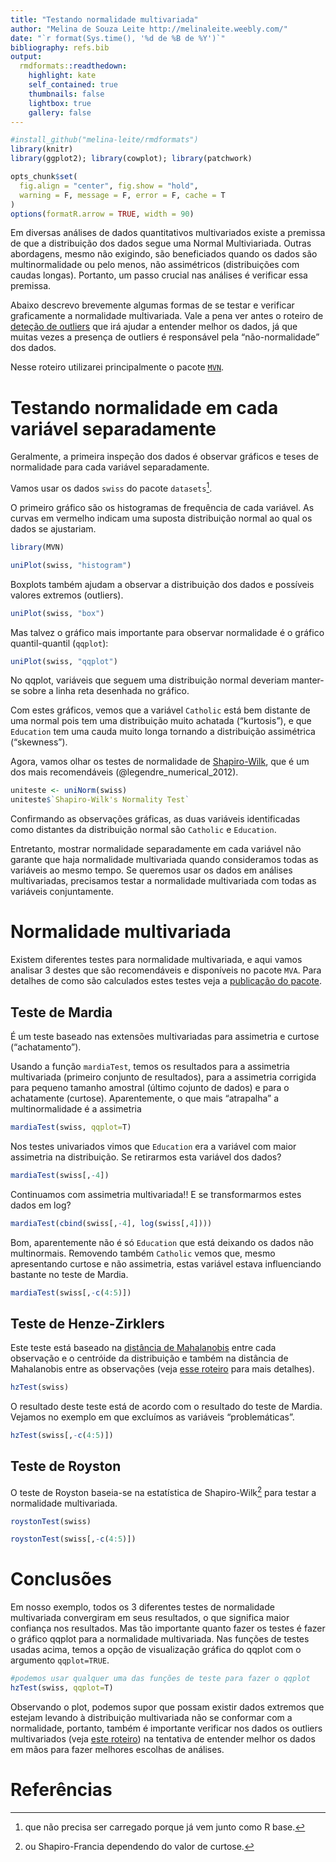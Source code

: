 ```yaml
---
title: "Testando normalidade multivariada"
author: "Melina de Souza Leite http://melinaleite.weebly.com/"
date: "`r format(Sys.time(), '%d de %B de %Y')`"
bibliography: refs.bib
output:
  rmdformats::readthedown:
    highlight: kate
    self_contained: true
    thumbnails: false
    lightbox: true
    gallery: false
---
```


```r
#install_github("melina-leite/rmdformats")
library(knitr)
library(ggplot2); library(cowplot); library(patchwork)

opts_chunk$set(
  fig.align = "center", fig.show = "hold",
  warning = F, message = F, error = F, cache = T
)
options(formatR.arrow = TRUE, width = 90)
```

<!---
AINDA PRECISA COLOCAR O LINK PARA O ROTEIRO DE OUTLIERS:
QUANDO FOR PARA O BLOG, COLOCAR ROTEIRO DO BLOG, QUANDO ESTIVER NO RPUBS, ROTEIRO PARA O RPUBS.
--->


Em diversas análises de dados quantitativos multivariados existe a premissa de que a distribuição dos dados segue uma Normal Multiviariada. Outras abordagens, mesmo não exigindo, são beneficiados quando os dados são  multinormalidade  ou pelo menos, não assimétricos (distribuições com caudas longas). Portanto, um passo crucial nas análises é verificar essa premissa.

Abaixo descrevo brevemente algumas formas de se testar e verificar graficamente a normalidade multivariada. Vale a pena ver antes o roteiro de [deteção de outliers]() que irá ajudar a entender melhor os dados, já que muitas vezes a presença de outliers é responsável pela "não-normalidade" dos dados.

Nesse roteiro utilizarei principalmente o pacote [`MVN`](https://pdfs.semanticscholar.org/5508/25b2681f1cc067c66df6ddbd62c74b441869.pdf?_ga=2.25175998.286279602.1517010562-1528935492.1517010562).

# Testando normalidade em cada variável separadamente

Geralmente, a primeira inspeção dos dados é observar gráficos e teses de normalidade para cada variável separadamente. 

Vamos usar os dados `swiss`  do pacote `datasets`[^1].

[^1]: que não precisa ser carregado porque já vem junto como R base.


O primeiro gráfico são os histogramas de frequência de cada variável. As curvas em vermelho indicam uma suposta distribuição normal ao qual os dados se ajustariam.

```r
library(MVN)

uniPlot(swiss, "histogram")
```

Boxplots também ajudam a observar a distribuição dos dados e possíveis valores extremos (outliers).
```r
uniPlot(swiss, "box")
```

Mas talvez o gráfico mais importante para observar normalidade é o gráfico quantil-quantil (`qqplot`):

```r
uniPlot(swiss, "qqplot")
```


No qqplot, variáveis que seguem uma distribuição normal deveriam manter-se sobre a linha reta desenhada no gráfico. 

Com estes gráficos, vemos que a variável `Catholic` está bem distante de uma normal pois tem uma distribuição muito achatada ("kurtosis"), e que `Education` tem uma cauda muito longa tornando a distribuição assimétrica ("skewness").

Agora, vamos olhar os testes de normalidade de [Shapiro-Wilk](https://en.wikipedia.org/wiki/Shapiro%E2%80%93Wilk_test), que é um dos mais recomendáveis (@legendre_numerical_2012).
```r
uniteste <- uniNorm(swiss)
uniteste$`Shapiro-Wilk's Normality Test`
```

Confirmando as observações gráficas, as duas variáveis identificadas como distantes da distribuição normal são `Catholic` e `Education`. 

Entretanto, mostrar normalidade separadamente em cada variável não garante que haja normalidade multivariada quando consideramos todas as variáveis ao mesmo tempo. Se queremos usar os dados em análises multivariadas, precisamos testar a normalidade multivariada com todas as variáveis conjuntamente.

# Normalidade multivariada

Existem diferentes testes para normalidade multivariada, e aqui vamos analisar 3 destes que são recomendáveis e disponíveis no pacote `MVA`. Para detalhes de como são calculados estes testes veja a [publicação do pacote](https://pdfs.semanticscholar.org/5508/25b2681f1cc067c66df6ddbd62c74b441869.pdf?_ga=2.25175998.286279602.1517010562-1528935492.1517010562).


## Teste de Mardia

É um teste baseado nas extensões multivariadas para assimetria e curtose ("achatamento"). 

Usando a função `mardiaTest`, temos os resultados para a assimetria multivariada (primeiro conjunto de resultados), para a assimetria corrigida para pequeno tamanho amostral (último cojunto de dados) e para o achatamente (curtose). Aparentemente, o que mais "atrapalha" a multinormalidade é a assimetria

```r
mardiaTest(swiss, qqplot=T)
```

Nos testes univariados vimos que `Education` era a variável com maior assimetria na distribuição. Se retirarmos esta variável dos dados?

```r
mardiaTest(swiss[,-4])
```

Continuamos com assimetria multivariada!!
E se transformarmos estes dados em log? 

```r
mardiaTest(cbind(swiss[,-4], log(swiss[,4])))
```

Bom, aparentemente não é só `Education` que está deixando os dados não multinormais. Removendo também `Catholic` vemos que, mesmo apresentando curtose e não assimetria, estas variável estava influenciando bastante no teste de Mardia.

```r
mardiaTest(swiss[,-c(4:5)])
```

## Teste de Henze-Zirklers

Este teste está baseado na [distância de Mahalanobis](https://en.wikipedia.org/wiki/Mahalanobis_distance) entre cada observação e o centróide da distribuição e também na distância de Mahalanobis entre as observações (veja [esse roteiro]() para mais detalhes).

```r
hzTest(swiss)
```

O resultado deste teste está de acordo com o resultado do teste de Mardia. Vejamos no exemplo em que excluímos as variáveis "problemáticas".

```r
hzTest(swiss[,-c(4:5)])
```


## Teste de Royston

O teste de Royston baseia-se na estatística de Shapiro-Wilk[^2] para testar a normalidade multivariada. 

[^2]: ou Shapiro-Francia dependendo do valor de curtose.

```r
roystonTest(swiss)
```

```r
roystonTest(swiss[,-c(4:5)])
```


# Conclusões

Em nosso exemplo, todos os 3 diferentes testes de normalidade multivariada convergiram em seus resultados, o que significa maior confiança nos resultados. Mas tão importante quanto fazer os testes é fazer o gráfico qqplot para a normalidade multivariada. Nas funções de testes usadas acima, temos a opção de visualização gráfica do qqplot com o argumento `qqplot=TRUE`.

```r
#podemos usar qualquer uma das funções de teste para fazer o qqplot
hzTest(swiss, qqplot=T)
```

Observando o plot, podemos supor que possam existir dados extremos que estejam levando à distribuição multivariada não se conformar com a normalidade, portanto, também é importante verificar nos dados os outliers multivariados (veja [este roteiro]()) na tentativa de entender melhor os dados em mãos para fazer melhores escolhas de análises. 


# Referências

